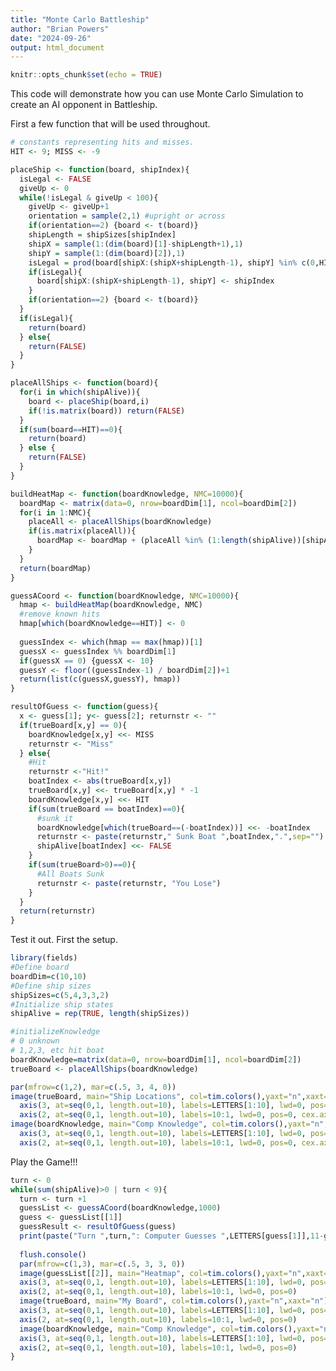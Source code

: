 ```yaml
---
title: "Monte Carlo Battleship"
author: "Brian Powers"
date: "2024-09-26"
output: html_document
---
```


```r
knitr::opts_chunk$set(echo = TRUE)
```

This code will demonstrate how you can use Monte Carlo Simulation to create an AI opponent in Battleship.

First a few function that will be used throughout.
```r
# constants representing hits and misses.
HIT <- 9; MISS <- -9

placeShip <- function(board, shipIndex){
  isLegal <- FALSE
  giveUp <- 0
  while(!isLegal & giveUp < 100){
    giveUp <- giveUp+1
    orientation = sample(2,1) #upright or across
    if(orientation==2) {board <- t(board)}
    shipLength = shipSizes[shipIndex]
    shipX = sample(1:(dim(board)[1]-shipLength+1),1)
    shipY = sample(1:(dim(board)[2]),1)
    isLegal = prod(board[shipX:(shipX+shipLength-1), shipY] %in% c(0,HIT))
    if(isLegal){
      board[shipX:(shipX+shipLength-1), shipY] <- shipIndex
    }
    if(orientation==2) {board <- t(board)}
  }
  if(isLegal){
    return(board)
  } else{
    return(FALSE)
  }
}

placeAllShips <- function(board){
  for(i in which(shipAlive)){
    board <- placeShip(board,i)
    if(!is.matrix(board)) return(FALSE)
  }
  if(sum(board==HIT)==0){
    return(board)
  } else {
    return(FALSE)
  }
}

buildHeatMap <- function(boardKnowledge, NMC=10000){
  boardMap <- matrix(data=0, nrow=boardDim[1], ncol=boardDim[2])
  for(i in 1:NMC){
    placeAll <- placeAllShips(boardKnowledge) 
    if(is.matrix(placeAll)){
      boardMap <- boardMap + (placeAll %in% (1:length(shipAlive))[shipAlive])
    }
  }
  return(boardMap)
}

guessACoord <- function(boardKnowledge, NMC=10000){
  hmap <- buildHeatMap(boardKnowledge, NMC)
  #remove known hits
  hmap[which(boardKnowledge==HIT)] <- 0
  
  guessIndex <- which(hmap == max(hmap))[1]
  guessX <- guessIndex %% boardDim[1]
  if(guessX == 0) {guessX <- 10}
  guessY <- floor((guessIndex-1) / boardDim[2])+1
  return(list(c(guessX,guessY), hmap))
}

resultOfGuess <- function(guess){
  x <- guess[1]; y<- guess[2]; returnstr <- ""
  if(trueBoard[x,y] == 0){
    boardKnowledge[x,y] <<- MISS
    returnstr <- "Miss"
  } else{
    #Hit
    returnstr <-"Hit!"
    boatIndex <- abs(trueBoard[x,y])
    trueBoard[x,y] <<- trueBoard[x,y] * -1
    boardKnowledge[x,y] <<- HIT
    if(sum(trueBoard == boatIndex)==0){
      #sunk it
      boardKnowledge[which(trueBoard==(-boatIndex))] <<- -boatIndex
      returnstr <- paste(returnstr," Sunk Boat ",boatIndex,".",sep="")
      shipAlive[boatIndex] <<- FALSE
    } 
    if(sum(trueBoard>0)==0){
      #All Boats Sunk
      returnstr <- paste(returnstr, "You Lose")
    }
  }
  return(returnstr)
}

```


Test it out. First the setup.
```r
library(fields)
#Define board
boardDim=c(10,10)
#Define ship sizes
shipSizes=c(5,4,3,3,2)
#Initialize ship states
shipAlive = rep(TRUE, length(shipSizes))

#initializeKnowledge
# 0 unknown
# 1,2,3, etc hit boat
boardKnowledge=matrix(data=0, nrow=boardDim[1], ncol=boardDim[2])
trueBoard <- placeAllShips(boardKnowledge)

par(mfrow=c(1,2), mar=c(.5, 3, 4, 0))
image(trueBoard, main="Ship Locations", col=tim.colors(),yaxt="n",xaxt="n"); 
  axis(3, at=seq(0,1, length.out=10), labels=LETTERS[1:10], lwd=0, pos=1, cex.axis=.75)
  axis(2, at=seq(0,1, length.out=10), labels=10:1, lwd=0, pos=0, cex.axis=.75); 
image(boardKnowledge, main="Comp Knowledge", col=tim.colors(),yaxt="n",xaxt="n"); 
  axis(3, at=seq(0,1, length.out=10), labels=LETTERS[1:10], lwd=0, pos=1, cex.axis=.75)
  axis(2, at=seq(0,1, length.out=10), labels=10:1, lwd=0, pos=0, cex.axis=.75)
```


Play the Game!!!
```r
turn <- 0
while(sum(shipAlive)>0 | turn < 9){
  turn <- turn +1
  guessList <- guessACoord(boardKnowledge,1000)
  guess <- guessList[[1]]
  guessResult <- resultOfGuess(guess)
  print(paste("Turn ",turn,": Computer Guesses ",LETTERS[guess[1]],11-guess[2],": ",guessResult, sep=""))
  
  flush.console()
  par(mfrow=c(1,3), mar=c(.5, 3, 3, 0))
  image(guessList[[2]], main="Heatmap", col=tim.colors(),yaxt="n",xaxt="n"); 
  axis(3, at=seq(0,1, length.out=10), labels=LETTERS[1:10], lwd=0, pos=1)
  axis(2, at=seq(0,1, length.out=10), labels=10:1, lwd=0, pos=0)
  image(trueBoard, main="My Board", col=tim.colors(),yaxt="n",xaxt="n");   
  axis(3, at=seq(0,1, length.out=10), labels=LETTERS[1:10], lwd=0, pos=1)
  axis(2, at=seq(0,1, length.out=10), labels=10:1, lwd=0, pos=0)
  image(boardKnowledge, main="Comp Knowledge", col=tim.colors(),yaxt="n",xaxt="n")
  axis(3, at=seq(0,1, length.out=10), labels=LETTERS[1:10], lwd=0, pos=1)
  axis(2, at=seq(0,1, length.out=10), labels=10:1, lwd=0, pos=0)
}
```

